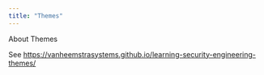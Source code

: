 ```yaml
---
title: "Themes"
---
```


About Themes

See <https://vanheemstrasystems.github.io/learning-security-engineering-themes/>

